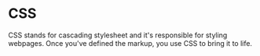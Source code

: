 # CSS

CSS stands for cascading stylesheet and it's responsible for styling webpages.
Once you've defined the markup, you use CSS to bring it to life.
